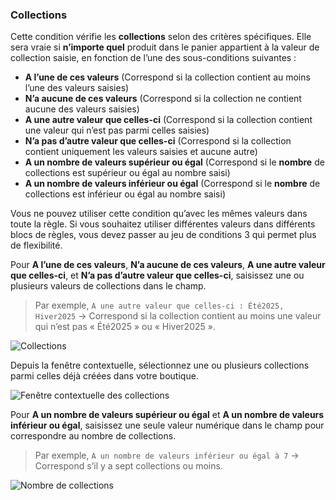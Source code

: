 ### Collections

Cette condition vérifie les **collections** selon des critères spécifiques. Elle sera vraie si **n’importe quel** produit dans le panier appartient à la valeur de collection saisie, en fonction de l’une des sous-conditions suivantes :

- **A l’une de ces valeurs** (Correspond si la collection contient au moins l’une des valeurs saisies)
- **N’a aucune de ces valeurs** (Correspond si la collection ne contient aucune des valeurs saisies)
- **A une autre valeur que celles-ci** (Correspond si la collection contient une valeur qui n’est pas parmi celles saisies)
- **N’a pas d’autre valeur que celles-ci** (Correspond si la collection contient uniquement les valeurs saisies et aucune autre)
- **A un nombre de valeurs supérieur ou égal** (Correspond si le **nombre** de collections est supérieur ou égal au nombre saisi)
- **A un nombre de valeurs inférieur ou égal** (Correspond si le **nombre** de collections est inférieur ou égal au nombre saisi)

<Warning>
  Vous ne pouvez utiliser cette condition qu’avec les mêmes valeurs dans toute la règle.  
  Si vous souhaitez utiliser différentes valeurs dans différents blocs de règles, vous devez passer au jeu de conditions 3 qui permet plus de flexibilité.
</Warning>

Pour **A l’une de ces valeurs**, **N’a aucune de ces valeurs**, **A une autre valeur que celles-ci**, et **N’a pas d’autre valeur que celles-ci**, saisissez une ou plusieurs valeurs de collections dans le champ.

> Par exemple, `A une autre valeur que celles-ci : Été2025, Hiver2025` → Correspond si la collection contient au moins une valeur qui n’est pas « Été2025 » ou « Hiver2025 ».

<img
  src="/images/essentials/condition-sets/collections.webp"
  alt="Collections"
/>

Depuis la fenêtre contextuelle, sélectionnez une ou plusieurs collections parmi celles déjà créées dans votre boutique.

<img
  src="/images/essentials/condition-sets/popup-collections.webp"
  alt="Fenêtre contextuelle des collections"
/>

Pour **A un nombre de valeurs supérieur ou égal** et **A un nombre de valeurs inférieur ou égal**, saisissez une seule valeur numérique dans le champ pour correspondre au nombre de collections.

> Par exemple, `A un nombre de valeurs inférieur ou égal à 7` → Correspond s’il y a sept collections ou moins.

<img
  src="/images/essentials/condition-sets/count-collections.webp"
  alt="Nombre de collections"
/>
